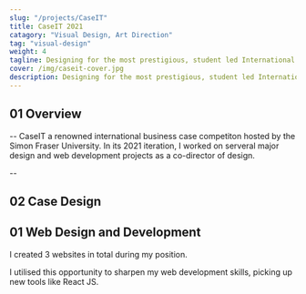 ```yaml
---
slug: "/projects/CaseIT"
title: CaseIT 2021
catagory: "Visual Design, Art Direction"
tag: "visual-design"
weight: 4
tagline: Designing for the most prestigious, student led International MIS Case Competition.
cover: /img/caseit-cover.jpg
description: Designing for the most prestigious, student led International MIS Case Competition.
---
```


## 01 Overview

-- CaseIT a renowned international business case competiton hosted by the Simon Fraser University. In its 2021 iteration, I worked on serveral major design and web development projects as a co-director of design.

<ProjectInfo>
  <ProjectInfoItem
    fieldName="My Role"
    value="UX/UI Design, Visual Design, Illustration, Web Development, Art Direction"
  />
  <ProjectInfoItem fieldName="Duration" value="8 months" />
  <ProjectInfoItem fieldName="Tools" value="Figma" />
  <ProjectInfoItem fieldName="Team" value="Amena Salman, Denzel Tjokroardi" />
</ProjectInfo>

--

## 02 Case Design

## 01 Web Design and Development

I created 3 websites in total during my position.

I utilised this opportunity to sharpen my web development skills, picking up new tools like React JS.
